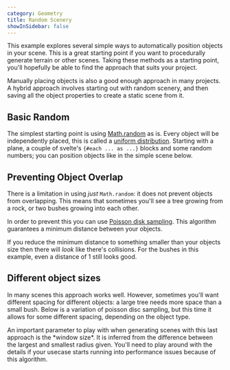 ```yaml
---
category: Geometry
title: Random Scenery
showInSidebar: false
---
```


This example explores several simple ways to automatically position objects in your scene. This is a great starting point if you want to procedurally generate terrain or other scenes. Taking these methods as a starting point, you'll hopefully be able to find the approach that suits your project.

<Tip type="note">
  Manually placing objects is also a good enough approach in many projects. A hybrid approach
  involves starting out with random scenery, and then saving all the object properties to create a
  static scene from it.
</Tip>

## Basic Random

The simplest starting point is using [Math.random](https://developer.mozilla.org/en-US/docs/Web/JavaScript/Reference/Global_Objects/Math/random) as is. Every object will be independently placed, this is called a [uniform distribution](https://en.wikipedia.org/wiki/Continuous_uniform_distribution).
Starting with a plane, a couple of svelte's `{#each ... as ...}` blocks and some random numbers; you can position objects like in the simple scene below.

<Example
  path="geometry/random-placement/basic-random"
  iframe
/>

## Preventing Object Overlap

There is a limitation in using _just_ `Math.random`: it does not prevent objects from overlapping. This means that sometimes you'll see a tree growing from a rock, or two bushes growing into each other.

In order to prevent this you can use [Poisson disk sampling](https://medium.com/@hemalatha.psna/implementation-of-poisson-disc-sampling-in-javascript-17665e406ce1). This algorithm guarantees a minimum distance between your objects.

<Example
  path="geometry/random-placement/poisson-random"
  iframe
/>

If you reduce the minimum distance to something smaller than your objects size then there will _look_ like there's collisions. For the bushes in this example, even a distance of 1 still looks good.

## Different object sizes

In many scenes this approach works well. However, sometimes you'll want different spacing for different objects: a large tree needs more space than a small bush. Below is a variation of poisson disc sampling, but this time it allows for some different spacing, depending on the object type.

<Example
  path="geometry/random-placement/variable-poisson-random"
  iframe
/>

<Tip type="info">
  An important parameter to play with when generating scenes with this last approach is the *window
  size*. It is inferred from the difference between the largest and smallest radius given. You'll
  need to play around with the details if your usecase starts running into performance issues
  because of this algorithm.
</Tip>
